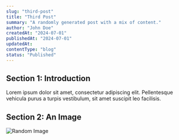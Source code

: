 ```yaml
---
slug: "third-post"
title: "Third Post"
summary: "A randomly generated post with a mix of content."
author: "John Doe"
createdAt: "2024-07-01"
publishedAt: "2024-07-01"
updatedAt:
contentType: "blog"
status: "Published"
---
```


## Section 1: Introduction

Lorem ipsum dolor sit amet, consectetur adipiscing elit. Pellentesque vehicula purus a turpis vestibulum, sit amet suscipit leo facilisis.

## Section 2: An Image

![Random Image](https://via.placeholder.com/800x600)
